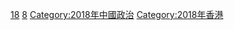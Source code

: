 [[Category:21世纪各年香港政治|18]]
[[Category:2010年代香港政治|8]]
[[Category:2018年中國政治|Category:2018年中國政治]]
[[Category:2018年香港|Category:2018年香港]]